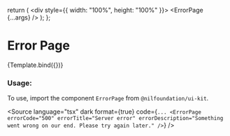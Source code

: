 
<Meta title="Feedback/Error Page" component={ErrorPage} />

  return (
    <div style={{ width: "100%", height: "100%" }}>
      <ErrorPage {...args} />
    </div>
  );
};

# Error Page

<Canvas>
  <Story name="Default">
    {Template.bind({})}
  </Story>
</Canvas>

<ArgsTable of={ErrorPage} />

### Usage:

To use, import the component `ErrorPage` from `@nilfoundation/ui-kit`.

<Source
  language="tsx"
  dark
  format={true}
  code={`
    ...
    <ErrorPage
      errorCode="500"
      errorTitle="Server error"
      errorDescription="Something went wrong on our end. Please try again later."
    />
  `}
/>
